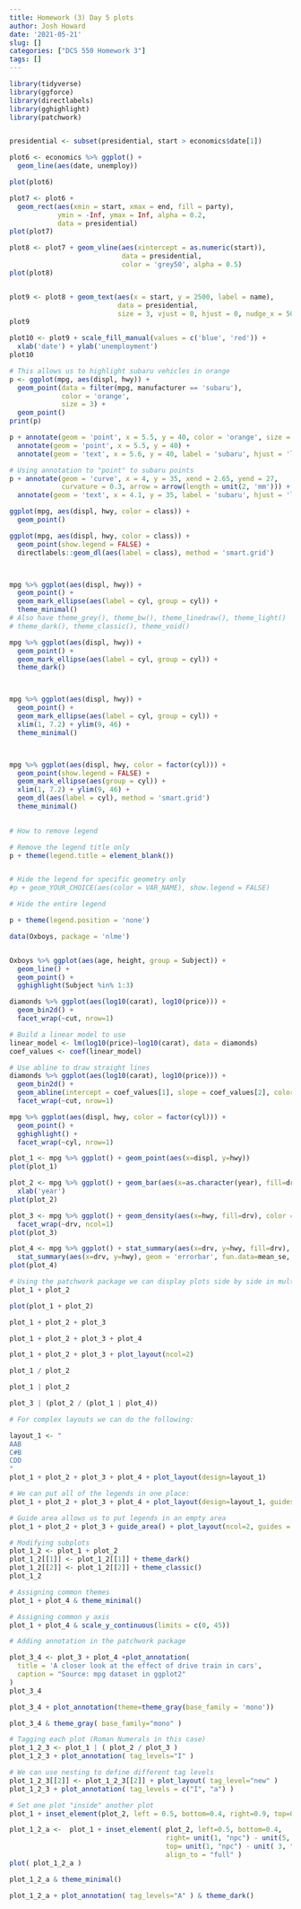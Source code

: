 ```yaml
---
title: Homework (3) Day 5 plots
author: Josh Howard
date: '2021-05-21'
slug: []
categories: ["DCS 550 Homework 3"]
tags: []
---
```



```r
library(tidyverse)
library(ggforce)
library(directlabels)
library(gghighlight)
library(patchwork)


presidential <- subset(presidential, start > economics$date[1])

plot6 <- economics %>% ggplot() +
  geom_line(aes(date, unemploy))

plot(plot6)

plot7 <- plot6 + 
  geom_rect(aes(xmin = start, xmax = end, fill = party),
            ymin = -Inf, ymax = Inf, alpha = 0.2,
            data = presidential)
plot(plot7)

plot8 <- plot7 + geom_vline(aes(xintercept = as.numeric(start)),
                            data = presidential,
                            color = 'grey50', alpha = 0.5)
plot(plot8)


plot9 <- plot8 + geom_text(aes(x = start, y = 2500, label = name),
                           data = presidential, 
                           size = 3, vjust = 0, hjust = 0, nudge_x = 50)
plot9

plot10 <- plot9 + scale_fill_manual(values = c('blue', 'red')) +
  xlab('date') + ylab('unemployment')
plot10

# This allows us to highlight subaru vehicles in orange
p <- ggplot(mpg, aes(displ, hwy)) +
  geom_point(data = filter(mpg, manufacturer == 'subaru'),
             color = 'orange',
             size = 3) +
  geom_point()
print(p)

p + annotate(geom = 'point', x = 5.5, y = 40, color = 'orange', size = 3) +
  annotate(geom = 'point', x = 5.5, y = 40) +
  annotate(geom = 'text', x = 5.6, y = 40, label = 'subaru', hjust = 'left')

# Using annotation to "point" to subaru points
p + annotate(geom = 'curve', x = 4, y = 35, xend = 2.65, yend = 27,
             curvature = 0.3, arrow = arrow(length = unit(2, 'mm'))) +
  annotate(geom = 'text', x = 4.1, y = 35, label = 'subaru', hjust = 'left')

ggplot(mpg, aes(displ, hwy, color = class)) +
  geom_point()

ggplot(mpg, aes(displ, hwy, color = class)) +
  geom_point(show.legend = FALSE) +
  directlabels::geom_dl(aes(label = class), method = 'smart.grid')



mpg %>% ggplot(aes(displ, hwy)) +
  geom_point() +
  geom_mark_ellipse(aes(label = cyl, group = cyl)) +
  theme_minimal()
# Also have theme_grey(), theme_bw(), theme_linedraw(), theme_light()
# theme_dark(), theme_classic(), theme_void()

mpg %>% ggplot(aes(displ, hwy)) +
  geom_point() +
  geom_mark_ellipse(aes(label = cyl, group = cyl)) +
  theme_dark()



mpg %>% ggplot(aes(displ, hwy)) +
  geom_point() +
  geom_mark_ellipse(aes(label = cyl, group = cyl)) +
  xlim(1, 7.2) + ylim(9, 46) +
  theme_minimal()



mpg %>% ggplot(aes(displ, hwy, color = factor(cyl))) +
  geom_point(show.legend = FALSE) +
  geom_mark_ellipse(aes(group = cyl)) +
  xlim(1, 7.2) + ylim(9, 46) +
  geom_dl(aes(label = cyl), method = 'smart.grid')
  theme_minimal()

  
# How to remove legend

# Remove the legend title only    
p + theme(legend.title = element_blank())


# Hide the legend for specific geometry only
#p + geom_YOUR_CHOICE(aes(color = VAR_NAME), show.legend = FALSE)

# Hide the entire legend

p + theme(legend.position = 'none')

data(Oxboys, package = 'nlme')


Oxboys %>% ggplot(aes(age, height, group = Subject)) +
  geom_line() +
  geom_point() +
  gghighlight(Subject %in% 1:3)

diamonds %>% ggplot(aes(log10(carat), log10(price))) +
  geom_bin2d() +
  facet_wrap(~cut, nrow=1)

# Build a linear model to use 
linear_model <- lm(log10(price)~log10(carat), data = diamonds)
coef_values <- coef(linear_model)

# Use abline to draw straight lines
diamonds %>% ggplot(aes(log10(carat), log10(price))) +
  geom_bin2d() +
  geom_abline(intercept = coef_values[1], slope = coef_values[2], color = 'white', size = 0.7) +
  facet_wrap(~cut, nrow=1)

mpg %>% ggplot(aes(displ, hwy, color = factor(cyl))) +
  geom_point() +
  gghighlight() +
  facet_wrap(~cyl, nrow=1)

plot_1 <- mpg %>% ggplot() + geom_point(aes(x=displ, y=hwy))
plot(plot_1)

plot_2 <- mpg %>% ggplot() + geom_bar(aes(x=as.character(year), fill=drv), position = 'dodge') +
  xlab('year')
plot(plot_2)

plot_3 <- mpg %>% ggplot() + geom_density(aes(x=hwy, fill=drv), color = NA) +
  facet_wrap(~drv, ncol=1)
plot(plot_3)

plot_4 <- mpg %>% ggplot() + stat_summary(aes(x=drv, y=hwy, fill=drv), geom='col', fun.data=mean_se) +
  stat_summary(aes(x=drv, y=hwy), geom = 'errorbar', fun.data=mean_se, width=0.5)
plot(plot_4)

# Using the patchwork package we can display plots side by side in multiple ways
plot_1 + plot_2

plot(plot_1 + plot_2)

plot_1 + plot_2 + plot_3

plot_1 + plot_2 + plot_3 + plot_4

plot_1 + plot_2 + plot_3 + plot_layout(ncol=2)

plot_1 / plot_2

plot_1 | plot_2

plot_3 | (plot_2 / (plot_1 | plot_4))

# For complex layouts we can do the following:

layout_1 <- "
AAB
C#B
CDD
"
plot_1 + plot_2 + plot_3 + plot_4 + plot_layout(design=layout_1)

# We can put all of the legends in one place:
plot_1 + plot_2 + plot_3 + plot_4 + plot_layout(design=layout_1, guides = 'collect')

# Guide area allows us to put legends in an empty area
plot_1 + plot_2 + plot_3 + guide_area() + plot_layout(ncol=2, guides = 'collect')

# Modifying subplots
plot_1_2 <- plot_1 + plot_2
plot_1_2[[1]] <- plot_1_2[[1]] + theme_dark()
plot_1_2[[2]] <- plot_1_2[[2]] + theme_classic()
plot_1_2

# Assigning common themes
plot_1 + plot_4 & theme_minimal()

# Assigning common y axis 
plot_1 + plot_4 & scale_y_continuous(limits = c(0, 45))

# Adding annotation in the patchwork package

plot_3_4 <- plot_3 + plot_4 +plot_annotation(
  title = 'A closer look at the effect of drive train in cars',
  caption = "Source: mpg dataset in ggplot2"
)
plot_3_4

plot_3_4 + plot_annotation(theme=theme_gray(base_family = 'mono'))

plot_3_4 & theme_gray( base_family="mono" )

# Tagging each plot (Roman Numerals in this case)
plot_1_2_3 <- plot_1 | ( plot_2 / plot_3 )
plot_1_2_3 + plot_annotation( tag_levels="I" ) 

# We can use nesting to define different tag levels
plot_1_2_3[[2]] <- plot_1_2_3[[2]] + plot_layout( tag_level="new" )
plot_1_2_3 + plot_annotation( tag_levels = c("I", "a") )

# Set one plot "inside" another plot
plot_1 + inset_element(plot_2, left = 0.5, bottom=0.4, right=0.9, top=0.95)

plot_1_2_a <-  plot_1 + inset_element( plot_2, left=0.5, bottom=0.4, 
                                       right= unit(1, "npc") - unit(5, "mm"),
                                       top= unit(1, "npc") - unit( 3, "mm" ), 
                                       align_to = "full" )
plot( plot_1_2_a )

plot_1_2_a & theme_minimal()

plot_1_2_a + plot_annotation( tag_levels="A" ) & theme_dark()

```

